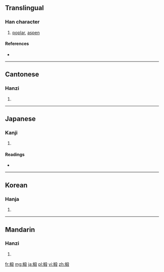 ==Translingual==

===Han character===
{{Han char|rn=75|rad=木|as=09|sn=13|four=4794<sub>7</sub>|canj=木竹十水 (DHJE)}}

# [[poplar]], [[aspen]]

====References====
* {{Han ref|kx=0537.230|dkj=15075|hdz=21251.080|uh=6934|ud=26932|bh=DDE0|bd=56800}}

----

==Cantonese==

===Hanzi===
{{yue-hanzi|jyut=|y=dyun6}}

# {{defn|Cantonese|sort=木09}}

----

==Japanese==

===Kanji===
{{ja-kanji|grade=|rs=木09}}

# {{defn|Japanese|sort=木09}}

====Readings====
* {{ja-readings|on=[[たん]] (tan), [[だん]] (dan)|kun=[[むくげ]] (mukuge), [[くい]] (kui), [[とどまつ]] (todomatsu)}}

----

==Korean==

===Hanja===
{{ko-hanja|hangeul=단|eumhun=|rv=dan|mr=tan|y=tan}}

# {{defn|Korean|sort=木09}}

----

==Mandarin==

===Hanzi===
{{cmn-hanzi|pin=[[duàn]] ([[duan4]])|wg=tuan<sup>4</sup>}}

# {{defn|Mandarin|sort=木09}}

[[fr:椴]]
[[mg:椴]]
[[ja:椴]]
[[pl:椴]]
[[vi:椴]]
[[zh:椴]]